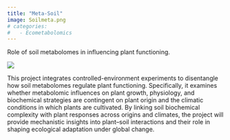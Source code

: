 ```yaml
---
title: "Meta-Soil"
image: Soilmeta.png
# categories: 
#   - Ecometabolomics
---
```


Role of soil metabolomes in influencing plant functioning.

![](Soilmeta.png)

This project integrates controlled-environment experiments to disentangle how soil metabolomes regulate plant functioning. Specifically, it examines whether metabolomic influences on plant growth, physiology, and biochemical strategies are contingent on plant origin and the climatic conditions in which plants are cultivated. By linking soil biochemical complexity with plant responses across origins and climates, the project will provide mechanistic insights into plant–soil interactions and their role in shaping ecological adaptation under global change.
